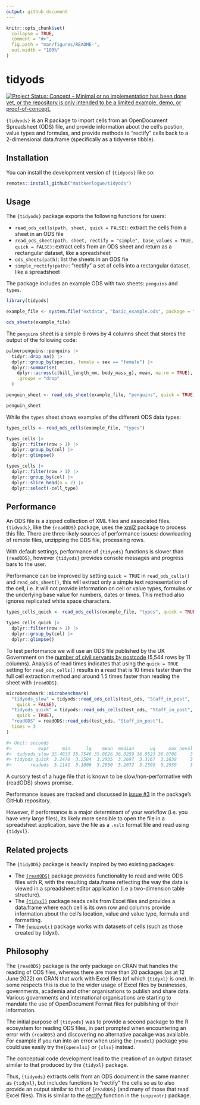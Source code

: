 ```yaml
---
output: github_document
---
```


<!-- README.md is generated from README.Rmd. Please edit that file -->

```r
knitr::opts_chunk$set(
  collapse = TRUE,
  comment = "#>",
  fig.path = "man/figures/README-",
  out.width = "100%"
)
```

# tidyods

<!-- badges: start -->
[![Project Status: Concept – Minimal or no implementation has been done yet, or the repository is only intended to be a limited example, demo, or proof-of-concept.](https://www.repostatus.org/badges/latest/concept.svg)](https://www.repostatus.org/#concept)
<!-- badges: end -->

`{tidyods}` is an R package to import cells from an OpenDocument Spreadsheet 
(ODS) file, and provide information about the cell's postion, value types and 
formulas, and provide methods to "rectify" cells back to a 2-dimensional 
data.frame (specifically as a tidyverse tibble).

## Installation

You can install the development version of `{tidyods}` like so:

``` r
remotes::install_github("mattkerlogue/tidyods")
```

## Usage
The `{tidyods}` package exports the following functions for users:

- `read_ods_cells(path, sheet, quick = FALSE)`: extract the cells from a sheet 
  in an ODS file
- `read_ods_sheet(path, sheet, rectify = "simple", base_values = TRUE, quick = FALSE)`: 
  extract cells from an ODS sheet and return as a rectangular dataset, like a 
  spreadsheet
- `ods_sheets(path)`: list the sheets in an ODS fie
- `simple_rectify(path)`: "rectify" a set of cells into a rectangular dataset, 
  like a spreadsheet

The package includes an example ODS with two sheets: `penguins` and `types`.

```r
library(tidyods)

example_file <- system.file("extdata", "basic_example.ods", package = "tidyods")

ods_sheets(example_file)
```

The `penguins` sheet is a simple 6 rows by 4 columns sheet that stores the 
output of the following code:

```r
palmerpenguins::penguins |>
  tidyr::drop_na() |>
  dplyr::group_by(species, female = sex == "female") |>
  dplyr::summarise(
    dplyr::across(c(bill_length_mm, body_mass_g), mean, na.rm = TRUE),
    .groups = "drop"
  )
```

```r
penguin_sheet <- read_ods_sheet(example_file, "penguins", quick = TRUE)

penguin_sheet
```

While the `types` sheet shows examples of the different ODS data types:
```r
types_cells <- read_ods_cells(example_file, "types")

types_cells |> 
  dplyr::filter(row > 1) |>
  dplyr::group_by(col) |>
  dplyr::glimpse()

types_cells |>
  dplyr::filter(row > 1) |>
  dplyr::group_by(col) |>
  dplyr::slice_head(n = 2) |>
  dplyr::select(-cell_type)
```

## Performance
An ODS file is a zipped collection of XML files and associated files. 
`{tidyods}`, like the `{readODS}` package, uses the [xml2](https://xml2.r-lib.org) 
package to process this file. There are three likely sources of performance 
issues: downloading of remote files, unzipping the ODS file, processing rows.

With default settings, performance of `{tidyods}` functions is slower than 
`{readODS}`, however `{tidyods}` provides console messages and progress bars to
the user.

Performance can be improved by setting `quick = TRUE` in `read_ods_cells()` 
and `read_ods_sheet()`, this will extract only a simple text representation of 
the cell, i.e. it will not provide information on cell or value types, formulas 
or the underlying base value for numbers, dates or times. This method also 
ignores replicated white space characters.

```r
types_cells_quick <- read_ods_cells(example_file, "types", quick = TRUE)

types_cells_quick |>
  dplyr::filter(row > 1) |>
  dplyr::group_by(col) |>
  dplyr::glimpse()
```

To test performance we will use an ODS file published by the UK Government on the
[number of civil servants by postcode](https://www.gov.uk/government/statistics/number-of-civil-servants-by-postcode-department-responsibility-level-and-leaving-cause-2021) (5,544 rows by 11 columns). Analysis of read 
times indicates that using the `quick = TRUE` setting for `read_ods_cells()` 
results in a read that is 10 times faster than the full cell extraction method 
and around 1.5 times faster than reading the sheet with `{readODS}`.

```r
microbenchmark::microbenchmark(
  "tidyods_slow" = tidyods::read_ods_cells(test_ods, "Staff_in_post", 
    quick = FALSE),
  "tidyods_quick" = tidyods::read_ods_cells(test_ods, "Staff_in_post", 
    quick = TRUE),
  "readODS" = readODS::read_ods(test_ods, "Staff_in_post"),
  times = 3
)

#> Unit: seconds
#>          expr     min      lq    mean  median      uq     max neval
#>  tidyods_slow 35.4833 35.7546 35.8626 36.0259 36.0523 36.0786     3
#> tidyods_quick  3.2470  3.2584  3.2935  3.2697  3.3167  3.3638     3
#>       readods  5.1141  5.1606  5.2050  5.2072  5.2505  5.2939     3
```

A cursory test of a huge file that is known to be slow/non-performative with 
{readODS} shows promise.

Performance issues are tracked and discussed in 
[issue #3](https://github.com/mattkerlogue/tidyods/issues/3) 
in the package's GitHub repository.

However, if performance is a major determinant of your workflow (i.e. you have
very large files), its likely more sensible to open the file in a spreadsheet
application, save the file as a `.xslx` format file and read using `{tidyxl}`.

## Related projects
The `{tidyODS}` package is heavily inspired by two existing packages:

- The [`{readODS}`](https://github.com/chainsawriot/readODS) package provides
  functionality to read and write ODS files with R, with the resulting 
  data.frame reflecting the way the data is viewed in a spreadsheet editor 
  application (i.e a two-dimension table structure).
- The [`{tidyxl}`](https://nacnudus.github.io/tidyxl/) package reads cells from 
  Excel files and provides a data.frame where each cell is its own row and 
  columns provide information about the cell's location, value and value type, 
  formula and formatting.
- The [`{unpivotr}`](https://nacnudus.github.io/unpivotr/) package works with 
  datasets of cells (such as those created by tidyxl).

## Philosophy
The `{readODS}` package is the only package on CRAN that handles the reading of 
ODS files, whereas there are more than 20 packages (as at 12 June 2022) on CRAN 
that work with Excel files (of which `{tidyxl}` is one). In some respects this 
is due to the wider usage of Excel files by businesses, governments, academia 
and other organisations to publish and share data. Various governments and
international organisations are starting to mandate the use of OpenDocument 
Format files for publishing of their information.

The initial purpose of `{tidyods}` was to provide a second package to the R 
ecosystem for reading ODS files, in part prompted when encountering an error 
with `{readODS}` and discovering no alternative pacakge was available. For 
example if you run into an error when using the `{readxl}` package you could 
use easily try the`{openxlsx}` or `{xlsx}` instead.

The conceptual code development lead to the creation of an output dataset 
similar to that produced by the `{tidyxl}` package.

Thus, `{tidyods}` extracts cells from an ODS document in the same manner as
`{tidyxl}`, but includes functions to "rectify" the cells so as to also provide
an output similar to that of `{readODS}` (and many of those that read Excel 
files). This is similar to the 
[rectify](https://nacnudus.github.io/unpivotr/reference/rectify.html) function 
in the `{unpivotr}` package.
